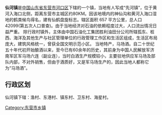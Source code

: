 '''仙河镇'''是[[中华人民共和国|中国]][[山东省|山东省]][[东营市|东营市]][[河口区|河口区]]下辖的一个镇，当地有人写成“先河镇”，位于黄河入海口北侧，距离东营市主城区约80KM。因该地境内的神仙沟和黄河入海口湿地的鹤类候鸟得名，建有仙鹤盘旋标志。辖区面积 657 平方公里，总人口42099(第五次人口普查)。由于当地经济对石油的依赖程度过大，人口流出情况日益严重。
除行政村镇外，主体由中国石油化工集团胜利油田分公司所辖孤东、桩西、海洋及其他生产与社区管理单位的行政管理工作区和生活区组成，生活区布局庞大，建筑风格统一，曾获全国文明示范小区。
当地特产，马场酒。自二十世纪五十年代初开始酿酒以来，至今已有60余年的历史，其前身为中国人民解放军济南军区军马场六连（副业连），当时白酒生产规模较小，主要驻地供应军马场及部队内部，不对外销售，但由于酒质好，又是军马场生产的，因此当地人都称它为“马场酒”。

== 行政区划 ==

仙河镇下辖：渔村、东港村、镇东村、卫东村、海星村。

{{河口区行政区划}}
{{山东行政区划小作品}}
[[Category:东营市乡镇|Category:东营市乡镇]]